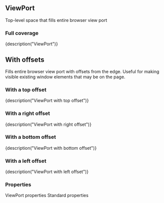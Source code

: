 
<CommonHeader />

<Meta title="Components/ViewPort" component={ViewPort} />

## ViewPort

Top-level space that fills entire browser view port

### Full coverage

<Canvas>
	<Story name="Default">
		<ViewPort style={blue}>{description("ViewPort")}</ViewPort>
	</Story>
</Canvas>

## With offsets

Fills entire browser view port with offsets from the edge. Useful for making visible existing
window elements that may be on the page.

### With a top offset

<Canvas>
	<Story name="Top offset">
		<ViewPort style={blue} top={50}>
			{description("ViewPort with top offset")}
		</ViewPort>
	</Story>
</Canvas>

### With a right offset

<Canvas>
	<Story name="Right offset">
		<ViewPort style={blue} right={50}>
			{description("ViewPort with right offset")}
		</ViewPort>
	</Story>
</Canvas>

### With a bottom offset

<Canvas>
	<Story name="Bottom offset">
		<ViewPort style={blue} bottom={50}>
			{description("ViewPort with bottom offset")}
		</ViewPort>
	</Story>
</Canvas>

### With a left offset

<Canvas>
	<Story name="Left offset">
		<ViewPort style={blue} left={50}>
			{description("ViewPort with left offset")}
		</ViewPort>
	</Story>
</Canvas>

### Properties

<Story name="Properties">
	<PropsTable>
		<PropsHeader>ViewPort properties</PropsHeader>
		<Prop name="bottom" type="number | string" description="Bottom offset from viewport edge." />
		<Prop name="left" type="number | string" description="Left offset from viewport edge" />
		<Prop name="right" type="number | string" description="Right offset from viewport edge" />
		<Prop name="top" type="number | string" description="Top offset from viewport edge" />
		<PropsHeader>Standard properties</PropsHeader>
		<Prop name="className" type="string" description="A class name to apply to the space element." />
		<Prop name="style" type="CSSProperties" description="CSS properties" />
	</PropsTable>
</Story>